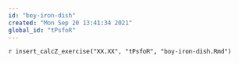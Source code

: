 ```yaml
---
id: "boy-iron-dish"
created: "Mon Sep 20 13:41:34 2021"
global_id: "tPsfoR"
---
```


`r insert_calcZ_exercise("XX.XX", "tPsfoR", "boy-iron-dish.Rmd")`


